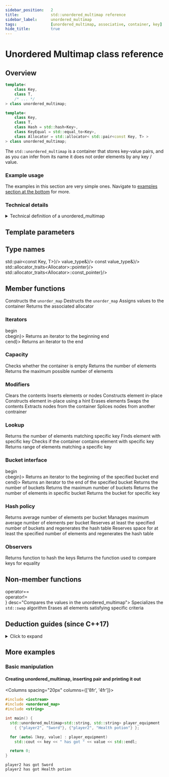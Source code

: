 ```yaml
---
sidebar_position:	2
title:				std::unordered_multimap reference
sidebar_label:		unordered_multimap
tags:				[unordered_multimap, associative, container, key]
hide_title:			true
---
```



<!-- Deduction Guides -->

<NotFinished />

# Unordered Multimap class reference

## Overview

<Tabs>
<TabItem value="simplified" label="Simplified" default>

```cpp
template<
    class Key,
    class T,
    /* ... */
> class unordered_multimap;
```

</TabItem>
<TabItem value="detailed" label="Detailed">

```cpp
template<
    class Key,
    class T,
    class Hash = std::hash<Key>,
    class KeyEqual = std::equal_to<Key>,
    class Allocator = std::allocator< std::pair<const Key, T> >
> class unordered_multimap;
```

</TabItem>
</Tabs>

The `std::unordered_multimap` is a container that stores key-value pairs, and as you can infer from its name
it does not order elements by any key / value.

### Example usage

The examples in this section are very simple ones. Navigate to [examples section at the bottom](#more-examples) for more.

<ImproveSection />

### Technical details

<details>
<summary>Technical definition of a unordered_multimap</summary>
<div>
Unordered multimap is an unordered associative container that supports equivalent keys (an unordered_multimap may contain multiple copies of each key value) and that associates values of another type with the keys. The unordered_multimap class supports forward iterators. Search, insertion, and removal have average constant-time complexity.

Internally, the elements are not sorted in any particular order, but organized into buckets. Which bucket an element is placed into depends entirely on the hash of its key. This allows fast access to individual elements, since once the hash is computed, it refers to the exact bucket the element is placed into.

The iteration order of this container is not required to be stable (so, for example, std::equal cannot be used to compare two std::unordered_multimaps), except that every group of elements whose keys compare equivalent (compare equal with key_eq() as the comparator) forms a contiguous subrange in the iteration order, also accessible with equal_range().

std::unordered_multimap meets the requirements of Container, AllocatorAwareContainer, UnorderedAssociativeContainer. 
</div>
</details>

<ClassSummary name="unordered_multimap" namespaces="std" folder="unordered_multimap" headerName="unordered_map">

## Template parameters

<SymbolTable noTraits>
	<Symbol name="Key"		desc="The type of stored keys"/>
	<Symbol name="T" 		desc="The type of stored values"/>
	<Symbol name="Hash" 		desc="Unary function, which returns unique value"/>
	<Symbol name="KeyEqual" 		desc="A binary predicate that takes two arguments and returns a bool."/>
	<Symbol name="Allocator" 		desc="Is responsible for allocating and deallocating memory"/>
</SymbolTable>

## Type names

<SymbolTable>
	<Symbol pub name="key_type"				desc="Key"/>
	<Symbol pub name="mapped_type" 				desc="T"/>
	<Symbol pub name="value_type"			desc={<code>std::pair&lt;const Key, T&gt;</code>}/>
	<Symbol pub name="size_type"				desc="Unsigned integer type"/>
	<Symbol pub name="difference_type"			desc="Signed integer type"/>
	<Symbol pub name="hasher"				desc="Hash"/>
	<Symbol pub name="key_equal" 				desc="KeyEqual"/>
	<Symbol pub name="allocator_type"			desc="Allocator"/>
	<Symbol pub name="reference"				desc={<code>value_type&</code>}/>
	<Symbol pub name="const_reference"			desc={<code>const value_type&</code>}/>
	<Symbol pub name="pointer"			desc={<code>std::allocator_traits&lt;Allocator&gt;::pointer</code>}/>
	<Symbol pub name="const_pointer"			desc={<code>std::allocator_traits&lt;Allocator&gt;::const_pointer</code>}/>
	<Symbol pub name="iterator"			desc="value_type"/>
	<Symbol pub name="const_iterator"			desc="const value_type"/>
	<Symbol pub name="local_iterator"			desc="An iterator type whose category, value, difference, pointer and
reference types are the same as iterator. This iterator
can be used to iterate through a single bucket but not across buckets"/>
	<Symbol pub name="const_local_iterator"			desc=" 	An iterator type whose category, value, difference, pointer and
reference types are the same as const_iterator. This iterator
can be used to iterate through a single bucket but not across buckets"/>
	<Symbol pub name="node_type"			desc="a specialization of node handle representing a container node "/>
</SymbolTable>



## Member functions

<SymbolTable>	
	<Symbol pub autoLink linkName="constructor" name="(constructor)">
		Constructs the <code>unorder_map</code>
	</Symbol>
	<Symbol pub autoLink linkName="destructor" name="(destructor)">
		Destructs the <code>unorder_map</code>
	</Symbol>
	<Symbol pub autoLink linkName="operator=" name="operator=">
		Assigns values to the container
	</Symbol>
	<Symbol pub autoLink linkName="get_allocator" name="get_allocator">
		Returns the associated allocator
	</Symbol>

</SymbolTable>

### Iterators

<SymbolTable>	
	<Symbol pub autoLink linkName="begin" name={<>begin<br/>cbegin</>}>
		Returns an iterator to the beginning
	</Symbol>
	<Symbol pub autoLink linkName="end" name={<>end<br/>cend</>}>
		Returns an iterator to the end
	</Symbol>
</SymbolTable>

### Capacity

<SymbolTable>
	<Symbol pub autoLink linkName="empty" name="empty">
		Checks whether the container is empty
	</Symbol>
	<Symbol pub autoLink linkName="size" name="size">
		Returns the number of elements
	</Symbol>
	<Symbol pub autoLink linkName="max_size" name="max_size">
		Returns the maximum possible number of elements
	</Symbol>
</SymbolTable>

### Modifiers

<SymbolTable>
	<Symbol pub autoLink linkName="clear" name="clear">
		Clears the contents
	</Symbol>
	<Symbol pub autoLink linkName="insert" name="insert">
		Inserts elements or nodes
	</Symbol>
	<Symbol pub autoLink linkName="emplace" name="emplace">
		Constructs element in-place
	</Symbol>
	<Symbol pub autoLink linkName="emplace_hint" name="emplace_hint">
		Constructs element in-place using a hint
	</Symbol>
	<Symbol pub autoLink linkName="erase" name="erase">
		Erases elements
	</Symbol>
	<Symbol pub autoLink linkName="swap" name="swap">
		Swaps the contents
	</Symbol>
	<Symbol pub autoLink linkName="extract" name="extract">
		Extracts nodes from the container
	</Symbol>
	<Symbol pub autoLink linkName="merge" name="merge">
		Splices nodes from another contrainer
	</Symbol>
</SymbolTable>


### Lookup

<SymbolTable>
	<Symbol pub autoLink linkName="count" name="count">
		Returns the number of elements matching specific key
	</Symbol>
	<Symbol pub autoLink linkName="find" name="find">
		Finds element with specific key
	</Symbol>
	<Symbol pub autoLink linkName="contains" name="contains">
		Checks if the container contains element with specific key
	</Symbol>
	<Symbol pub autoLink linkName="equal_range" name="equal_range">
		Returns range of elements matching a specific key
	</Symbol>
</SymbolTable>

### Bucket interface

<SymbolTable>
	<Symbol pub autoLink linkName="begin" name={<>begin<br/>cbegin</>}>
		Returns an iterator to the beginning of the specified bucket
	</Symbol>
	<Symbol pub autoLink linkName="end" name={<>end<br/>cend</>}>
		Returns an iterator to the end of the specified bucket
	</Symbol>
	<Symbol pub autoLink linkName="bucket_count" name="bucket_count">
		Returns the number of buckets
	</Symbol>
	<Symbol pub autoLink linkName="max_bucket_count" name="max_bucket_count">
		Returns the maximum number of buckets
	</Symbol>
	<Symbol pub autoLink linkName="bucket_size" name="bucket_size">
		Returns the number of elements in specific bucket
	</Symbol>
	<Symbol pub autoLink linkName="bucket" name="bucket">
		Returns the bucket for specific key
	</Symbol>
</SymbolTable>

### Hash policy

<SymbolTable>
	<Symbol pub autoLink linkName="load_factor" name="load_factor">
		Returns average number of elements per bucket
	</Symbol>
	<Symbol pub autoLink linkName="max_load_factor" name="max_load_factor">
		Manages maximum average number of elements per bucket
	</Symbol>
	<Symbol pub autoLink linkName="rehash" name="rehash">
		Reserves at least the specified number of buckets and regenerates the hash table
	</Symbol>
	<Symbol pub autoLink linkName="reserve" name="reserve">
		Reserves space for at least the specified number of elements and regenerates the hash table
	</Symbol>
</SymbolTable>

### Observers

<SymbolTable>
	<Symbol pub autoLink linkName="hash_function" name="hash_function">
		Returns function to hash the keys
	</Symbol>
	<Symbol pub autoLink linkName="key_eq" name="key_eq">
		Returns the function used to compare keys for equality
	</Symbol>
</SymbolTable>

## Non-member functions

<SymbolTable noTraits>
	<Symbol name={<>
				operator==<br/>
				operator!=<br/>
			</>}
			desc="Compares the values in the unordered_multimap">
	</Symbol>
	<Symbol pub autoLink linkName="std::swap" name="std::swap">
		Specializes the <code>std::swap</code> algorithm
	</Symbol>
	<Symbol pub autoLink linkName="erase_if" name="erase_if">
		Erases all elements satisfying specific criteria
	</Symbol>
</SymbolTable>
</ClassSummary>


## Deduction guides (since C++17)
<details>
<summary>Click to expand</summary>
<div>
	<DeductionGuides/>
</div>
</details>

## More examples

### Basic manipulation

#### Creating unordered_multimap, inserting pair and printing it out

<Columns spacing="20px" columns={['8fr', '4fr']}>
<div>

```cpp
#include <iostream>
#include <unordered_map>
#include <string>

int main() {
  std::unordered_multimap<std::string, std::string> player_equipment
  	{ {"player2", "Sword"}, {"player2", "Health potion"} };

  for (auto& [key, value] : player_equipment)    
    std::cout << key << " has got " << value << std::endl;

  return 0;
}
```

</div>
<div>

```plaintext title="Result"
player2 has got Sword
player2 has got Health potion
```

</div>
</Columns>